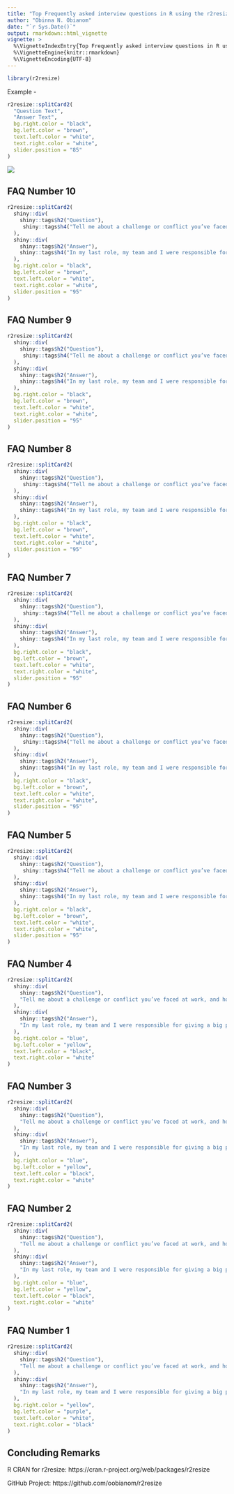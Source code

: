 ```yaml
---
title: "Top Frequently asked interview questions in R using the r2resize package"
author: "Obinna N. Obianom"
date: "`r Sys.Date()`"
output: rmarkdown::html_vignette
vignette: >
  %\VignetteIndexEntry{Top Frequently asked interview questions in R using the r2resize package}
  %\VignetteEngine{knitr::rmarkdown}
  %\VignetteEncoding{UTF-8}
---
```



```r
library(r2resize)
```

Example - 

```r
r2resize::splitCard2(
  "Question Text",
  "Answer Text",
  bg.right.color = "black",
  bg.left.color = "brown",
  text.left.color = "white",
  text.right.color = "white",
  slider.position = "85"
)
```

![](https://r2resize.obi.obianom.com/m/r2resize_splitcard2_1.gif)


## FAQ Number 10

```r
r2resize::splitCard2(
  shiny::div(
    shiny::tags$h2("Question"),
     shiny::tags$h4("Tell me about a challenge or conflict you’ve faced at work, and how you dealt with it.")
  ),
  shiny::div(
    shiny::tags$h2("Answer"),
    shiny::tags$h4("In my last role, my team and I were responsible for giving a big presentation to a prospective client. I quickly assigned different tasks to members of my team, but the project never really got moving. I gave everyone an opportunity to share their input and concerns, and it turned out that they were struggling in the roles I’d given them.")
  ),
  bg.right.color = "black",
  bg.left.color = "brown",
  text.left.color = "white",
  text.right.color = "white",
  slider.position = "95"
)
```

## FAQ Number 9

```r
r2resize::splitCard2(
  shiny::div(
    shiny::tags$h2("Question"),
     shiny::tags$h4("Tell me about a challenge or conflict you’ve faced at work, and how you dealt with it.")
  ),
  shiny::div(
    shiny::tags$h2("Answer"),
    shiny::tags$h4("In my last role, my team and I were responsible for giving a big presentation to a prospective client. I quickly assigned different tasks to members of my team, but the project never really got moving. I gave everyone an opportunity to share their input and concerns, and it turned out that they were struggling in the roles I’d given them.")
  ),
  bg.right.color = "black",
  bg.left.color = "brown",
  text.left.color = "white",
  text.right.color = "white",
  slider.position = "95"
)
```

## FAQ Number 8

```r
r2resize::splitCard2(
  shiny::div(
    shiny::tags$h2("Question"),
     shiny::tags$h4("Tell me about a challenge or conflict you’ve faced at work, and how you dealt with it.")
  ),
  shiny::div(
    shiny::tags$h2("Answer"),
    shiny::tags$h4("In my last role, my team and I were responsible for giving a big presentation to a prospective client. I quickly assigned different tasks to members of my team, but the project never really got moving. I gave everyone an opportunity to share their input and concerns, and it turned out that they were struggling in the roles I’d given them.")
  ),
  bg.right.color = "black",
  bg.left.color = "brown",
  text.left.color = "white",
  text.right.color = "white",
  slider.position = "95"
)
```

## FAQ Number 7

```r
r2resize::splitCard2(
  shiny::div(
    shiny::tags$h2("Question"),
     shiny::tags$h4("Tell me about a challenge or conflict you’ve faced at work, and how you dealt with it.")
  ),
  shiny::div(
    shiny::tags$h2("Answer"),
    shiny::tags$h4("In my last role, my team and I were responsible for giving a big presentation to a prospective client. I quickly assigned different tasks to members of my team, but the project never really got moving. I gave everyone an opportunity to share their input and concerns, and it turned out that they were struggling in the roles I’d given them.")
  ),
  bg.right.color = "black",
  bg.left.color = "brown",
  text.left.color = "white",
  text.right.color = "white",
  slider.position = "95"
)
```

## FAQ Number 6

```r
r2resize::splitCard2(
  shiny::div(
    shiny::tags$h2("Question"),
     shiny::tags$h4("Tell me about a challenge or conflict you’ve faced at work, and how you dealt with it.")
  ),
  shiny::div(
    shiny::tags$h2("Answer"),
    shiny::tags$h4("In my last role, my team and I were responsible for giving a big presentation to a prospective client. I quickly assigned different tasks to members of my team, but the project never really got moving. I gave everyone an opportunity to share their input and concerns, and it turned out that they were struggling in the roles I’d given them.")
  ),
  bg.right.color = "black",
  bg.left.color = "brown",
  text.left.color = "white",
  text.right.color = "white",
  slider.position = "95"
)
```

## FAQ Number 5

```r
r2resize::splitCard2(
  shiny::div(
    shiny::tags$h2("Question"),
     shiny::tags$h4("Tell me about a challenge or conflict you’ve faced at work, and how you dealt with it.")
  ),
  shiny::div(
    shiny::tags$h2("Answer"),
    shiny::tags$h4("In my last role, my team and I were responsible for giving a big presentation to a prospective client. I quickly assigned different tasks to members of my team, but the project never really got moving. I gave everyone an opportunity to share their input and concerns, and it turned out that they were struggling in the roles I’d given them.")
  ),
  bg.right.color = "black",
  bg.left.color = "brown",
  text.left.color = "white",
  text.right.color = "white",
  slider.position = "95"
)
```

## FAQ Number 4

```r
r2resize::splitCard2(
  shiny::div(
    shiny::tags$h2("Question"),
    "Tell me about a challenge or conflict you’ve faced at work, and how you dealt with it."
  ),
  shiny::div(
    shiny::tags$h2("Answer"),
    "In my last role, my team and I were responsible for giving a big presentation to a prospective client. I quickly assigned different tasks to members of my team, but the project never really got moving. I gave everyone an opportunity to share their input and concerns, and it turned out that they were struggling in the roles I’d given them."
  ),
  bg.right.color = "blue",
  bg.left.color = "yellow",
  text.left.color = "black",
  text.right.color = "white"
)
```

## FAQ Number 3

```r
r2resize::splitCard2(
  shiny::div(
    shiny::tags$h2("Question"),
    "Tell me about a challenge or conflict you’ve faced at work, and how you dealt with it."
  ),
  shiny::div(
    shiny::tags$h2("Answer"),
    "In my last role, my team and I were responsible for giving a big presentation to a prospective client. I quickly assigned different tasks to members of my team, but the project never really got moving. I gave everyone an opportunity to share their input and concerns, and it turned out that they were struggling in the roles I’d given them."
  ),
  bg.right.color = "blue",
  bg.left.color = "yellow",
  text.left.color = "black",
  text.right.color = "white"
)
```

## FAQ Number 2

```r
r2resize::splitCard2(
  shiny::div(
    shiny::tags$h2("Question"),
    "Tell me about a challenge or conflict you’ve faced at work, and how you dealt with it."
  ),
  shiny::div(
    shiny::tags$h2("Answer"),
    "In my last role, my team and I were responsible for giving a big presentation to a prospective client. I quickly assigned different tasks to members of my team, but the project never really got moving. I gave everyone an opportunity to share their input and concerns, and it turned out that they were struggling in the roles I’d given them."
  ),
  bg.right.color = "blue",
  bg.left.color = "yellow",
  text.left.color = "black",
  text.right.color = "white"
)
```


## FAQ Number 1

```r
r2resize::splitCard2(
  shiny::div(
    shiny::tags$h2("Question"),
    "Tell me about a challenge or conflict you’ve faced at work, and how you dealt with it."
  ),
  shiny::div(
    shiny::tags$h2("Answer"),
    "In my last role, my team and I were responsible for giving a big presentation to a prospective client. I quickly assigned different tasks to members of my team, but the project never really got moving. I gave everyone an opportunity to share their input and concerns, and it turned out that they were struggling in the roles I’d given them."
  ),
  bg.right.color = "yellow",
  bg.left.color = "purple",
  text.left.color = "white",
  text.right.color = "black"
)
```





## Concluding Remarks

R CRAN for r2resize: https://cran.r-project.org/web/packages/r2resize

GitHub Project: https://github.com/oobianom/r2resize

